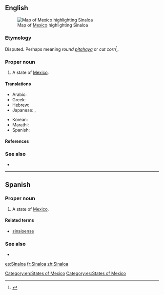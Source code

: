 ==English==
[[File:Mexico map, MX-SIN.svg|thumb|Map of [[Mexico]] highlighting Sinaloa]]
===Etymology===
Disputed. Perhaps meaning ''round [[pitahaya]]'' or ''cut corn''<ref>{{cite web |url=http://web.archive.org/web/20070716221737/http://www.sinaloa.gob.mx/NR/exeres/B1FB61DE-82E5-4EE7-AE7E-851D47307AF3,frameless.htm?NRMODE=Published |title=Municipio de Sinaloa de Leyva |archiveurl=http://web.archive.org/web/20070716221737/http://www.sinaloa.gob.mx/NR/exeres/B1FB61DE-82E5-4EE7-AE7E-851D47307AF3,frameless.htm?NRMODE=Published |archivedate=2007-07-16 }}</ref>.

===Proper noun===
{{en-proper noun}}

# A state of [[Mexico]].

====Translations====
{{trans-top|state of Mexico}}
* Arabic: {{t|ar|Sinalua|n|tr=Synạlwạ|alt=سينالوا|sc=Arab}}
* Greek: {{t|el|Σιναλόα|n|tr=Sinalóa|sc=Grek}}
* Hebrew: {{t|he|Sinalòwah|n|tr=Syinalòwʼah|alt=סיִנַלֹואַה|sc=Hebr}}
* Japanese: {{t|ja|メキシコ|m|tr=mekishiko|sc=Jpan}}, {{t|ja|シナロア|m|tr=shinaroa|sc=Jpan}}
{{trans-mid}}
* Korean: {{t|ko|시날로아|n|tr=sinalloa|sc=Kore}}
* Marathi: {{t|mr|सिनालोआ|n|tr=sināloā|sc=Deva}}
*Spanish: {{t+|es|Sinaloa|m}}
{{trans-bottom}}

====References====
<references/>

===See also===
*{{pedialite}}

[[Category:en:States of Mexico]]

----

==Spanish==

===Proper noun===
{{es-proper noun|m}}

# A state of [[Mexico]].

====Related terms====
*[[sinaloense]]

===See also===
* {{pedialite|lang=es}}

[[Category:es:States of Mexico]]

[[es:Sinaloa]]
[[fr:Sinaloa]]
[[zh:Sinaloa]]